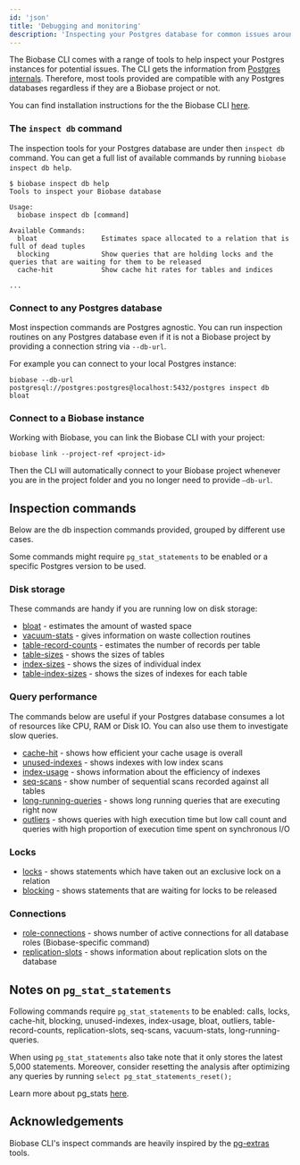 ```yaml
---
id: 'json'
title: 'Debugging and monitoring'
description: 'Inspecting your Postgres database for common issues around disk, query performance, index, locks, and more using the terminal.'
---
```


The Biobase CLI comes with a range of tools to help inspect your Postgres instances for potential issues. The CLI gets the information from <a href="https://www.postgresql.org/docs/current/internals.html" target="_blank">Postgres internals</a>. Therefore, most tools provided are compatible with any Postgres databases regardless if they are a Biobase project or not.

You can find installation instructions for the the Biobase CLI <a href="/docs/guides/cli" target="_blank">here</a>.

### The `inspect db` command

The inspection tools for your Postgres database are under then `inspect db` command. You can get a full list of available commands by running `biobase inspect db help`.

```
$ biobase inspect db help
Tools to inspect your Biobase database

Usage:
  biobase inspect db [command]

Available Commands:
  bloat                Estimates space allocated to a relation that is full of dead tuples
  blocking             Show queries that are holding locks and the queries that are waiting for them to be released
  cache-hit            Show cache hit rates for tables and indices

...
```

### Connect to any Postgres database

Most inspection commands are Postgres agnostic. You can run inspection routines on any Postgres database even if it is not a Biobase project by providing a connection string via `--db-url`.

For example you can connect to your local Postgres instance:

```
biobase --db-url postgresql://postgres:postgres@localhost:5432/postgres inspect db bloat
```

### Connect to a Biobase instance

Working with Biobase, you can link the Biobase CLI with your project:

```
biobase link --project-ref <project-id>
```

Then the CLI will automatically connect to your Biobase project whenever you are in the project folder and you no longer need to provide `—db-url`.

## Inspection commands

Below are the db inspection commands provided, grouped by different use cases.

<Admonition type="note">

Some commands might require `pg_stat_statements` to be enabled or a specific Postgres version to be used.

</Admonition>

### Disk storage

These commands are handy if you are running low on disk storage:

- [bloat](/docs/reference/cli/biobase-inspect-db-bloat) - estimates the amount of wasted space
- [vacuum-stats](/docs/reference/cli/biobase-inspect-db-vacuum-stats) - gives information on waste collection routines
- [table-record-counts](/docs/reference/cli/biobase-inspect-db-table-record-counts) - estimates the number of records per table
- [table-sizes](/docs/reference/cli/biobase-inspect-db-table-sizes) - shows the sizes of tables
- [index-sizes](/docs/reference/cli/biobase-inspect-db-index-sizes) - shows the sizes of individual index
- [table-index-sizes](/docs/reference/cli/biobase-inspect-db-table-index-sizes) - shows the sizes of indexes for each table

### Query performance

The commands below are useful if your Postgres database consumes a lot of resources like CPU, RAM or Disk IO. You can also use them to investigate slow queries.

- [cache-hit](/docs/reference/cli/biobase-inspect-db-cache-hit) - shows how efficient your cache usage is overall
- [unused-indexes](/docs/reference/cli/biobase-inspect-db-unused-indexes) - shows indexes with low index scans
- [index-usage](/docs/reference/cli/biobase-inspect-db-index-usage) - shows information about the efficiency of indexes
- [seq-scans](/docs/reference/cli/biobase-inspect-db-seq-scans) - show number of sequential scans recorded against all tables
- [long-running-queries](/docs/reference/cli/biobase-inspect-db-long-running-queries) - shows long running queries that are executing right now
- [outliers](/docs/reference/cli/biobase-inspect-db-outliers) - shows queries with high execution time but low call count and queries with high proportion of execution time spent on synchronous I/O

### Locks

- [locks](/docs/reference/cli/biobase-inspect-db-locks) - shows statements which have taken out an exclusive lock on a relation
- [blocking](/docs/reference/cli/biobase-inspect-db-blocking) - shows statements that are waiting for locks to be released

### Connections

- [role-connections](/docs/reference/cli/biobase-inspect-db-role-connections) - shows number of active connections for all database roles (Biobase-specific command)
- [replication-slots](/docs/reference/cli/biobase-inspect-db-replication-slots) - shows information about replication slots on the database

## Notes on `pg_stat_statements`

Following commands require `pg_stat_statements` to be enabled: calls, locks, cache-hit, blocking, unused-indexes, index-usage, bloat, outliers, table-record-counts, replication-slots, seq-scans, vacuum-stats, long-running-queries.

When using `pg_stat_statements` also take note that it only stores the latest 5,000 statements. Moreover, consider resetting the analysis after optimizing any queries by running `select pg_stat_statements_reset();`

Learn more about pg_stats [here](https://biobase.com/docs/guides/database/extensions/pg_stat_statements).

## Acknowledgements

Biobase CLI's inspect commands are heavily inspired by the <a href="https://github.com/heroku/heroku-pg-extras" target="_blank">pg-extras</a> tools.
